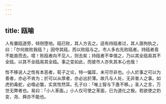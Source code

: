 ```yaml
---
---
---
```

title: 瓯喻
---



人有置瓯道旁，倾侧堕地。瓯已败，其人方去之。适有持瓯者过，其人亟拘执之，曰：「尔何故败我瓯？」因夺其瓯，而以败瓯与之。市人多右先败瓯者。持瓯者竟不能直而去。噫！败瓯者向不见人，则去矣；持瓯者不幸值之，乃以其全瓯易其不全瓯，以其不全瓯易其全瓯。事之变如此，而彼市人亦失其本心也哉！

性不移说人之性有本恶者，荀子之论，特一偏耳，未可尽非也。小人於事之可以为善者，亦必不肯为；於可以从厚者，亦必出於薄。故凡与人处，无非害人之事。如虎豹毒蛇，必噬必螫，实其性然耳。孔子曰：「唯上智与下愚不移。」圣人之言，万世无弊者也。易曰：「小人革面。」小人仅可使之革面，已为道化之极。若欲使之豹变，尧、舜亦不能也。